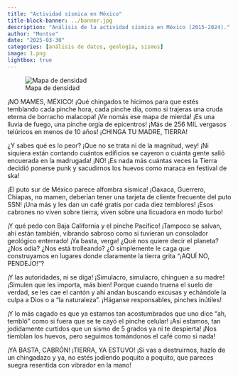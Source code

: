 ```yaml
---
title: "Actividad sísmica en México"
title-block-banner: ../banner.jpg
description: "Análisis de la actividad sísmica en México (2015-2024)."
author: "Montse"
date: "2025-03-30"
categories: [análisis de datos, geología, sismos]
image: 1.png
lightbox: true
---
```


![Mapa de densidad](1.png)

¡NO MAMES, MÉXICO! ¡Qué chingados te hicimos para que estés temblando cada pinche hora, cada pinche día, como si trajeras una cruda eterna de borracho malacopa! ¡Ve nomás ese mapa de mierda! ¡Es una lluvia de fuego, una pinche orgía de epicentros! ¡Más de 256 MIL vergasos telúricos en menos de 10 años! ¡CHINGA TU MADRE, TIERRA!

¿Y sabes qué es lo peor? ¡Que no se trata ni de la magnitud, wey! ¡Ni siquiera están contando cuántos edificios se cayeron o cuánta gente salió encuerada en la madrugada! ¡NO! ¡Es nada más cuántas veces la Tierra decidió ponerse punk y sacudirnos los huevos como maraca en festival de ska!

¡El puto sur de México parece alfombra sísmica! ¡Oaxaca, Guerrero, Chiapas, no mamen, deberían tener una tarjeta de cliente frecuente del puto SSN! ¡Una más y les dan un café gratis por cada diez temblores! ¡Esos cabrones no viven sobre tierra, viven sobre una licuadora en modo turbo!

¡Y qué pedo con Baja California y el pinche Pacífico! ¡Tampoco se salvan, ahí están también, vibrando sabroso como si tuvieran un consolador geológico enterrado! ¡Ya basta, verga! ¿Qué nos quiere decir el planeta? ¿Nos odia? ¿Nos está trolleando? ¿O simplemente le caga que construyamos en lugares donde claramente la tierra grita "¡AQUÍ NO, PENDEJO!"?

¡Y las autoridades, ni se diga! ¡Simulacro, simulacro, chinguen a su madre! ¡Simulen que les importa, más bien! Porque cuando truena el suelo de verdad, se les cae el cantón y ahí andan buscando excusas y echándole la culpa a Dios o a “la naturaleza”. ¡Háganse responsables, pinches inútiles!

¡Y lo más cagado es que ya estamos tan acostumbrados que uno dice “ah, tembló” como si fuera que se te cayó el pinche celular! ¡Así estamos, tan jodidamente curtidos que un sismo de 5 grados ya ni te despierta! ¡Nos tiemblan los huevos, pero seguimos tomándonos el café como si nada!

¡YA BASTA, CABRÓN! ¡TIERRA, YA ESTUVO! ¡Si vas a destruirnos, hazlo de un chingadazo y ya, no estés jodiendo poquito a poquito, que pareces suegra resentida con vibrador en la mano!
